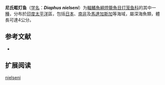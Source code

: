 {{Speciesbox
| name = 尼氏眶灯鱼
| status = NE
| status_system = IUCN3.1
| image = 
| genus = Diaphus
| species = nielseni
| authority = [[Nafpaktitis|Nafpaktitis]], 1978
| synonyms = 
}}

'''尼氏眶灯鱼'''（[[学名|学名]]：'''''Diaphus nielseni'''''）为[[輻鰭魚綱|輻鰭魚綱]][[燈籠魚目|燈籠魚目]][[灯笼鱼科|灯笼鱼科]]的其中一[[種|種]]，分布於[[印度|印度]][[太平洋|太平洋]]區，包括[[日本|日本]]、[[南非|南非]]及[[馬達加斯加|馬達加斯加]]等海域，屬深海魚類，體長可達4公分。

== 参考文献 ==
{{refbegin}}
*{{FishBase_species|genus=Diaphus|species=nielseni|year=2012|month=1}}
{{refend}}

==扩展阅读==
{{refbegin}}
{{Wikispecies-inline|Diaphus nielseni|尼氏眶灯鱼}}
{{refend}}
{{Taxonbar|from=Q2275621}}

[[Category:眶灯鱼属|nielseni]]


{{灯笼鱼目小作品}}